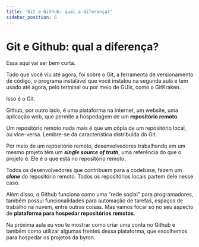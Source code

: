 ```yaml
---
title: 'Git e Github: qual a diferença?'
sidebar_position: 6
---
```


# Git e Github: qual a diferença?

Essa aqui vai ser bem curta.

Tudo que você viu até agora, foi sobre o Git, a ferramenta de versionamento de
código, o programa instalável que você instalou na segunda aula e tem usado até
agora, pelo terminal ou por meio de GUIs, como o GitKraken.

Isso é o Git.

Github, por outro lado, é uma plataforma na internet, um website, uma aplicação
web, que permite a hospedagem de um **repositório remoto**.

Um repositório remoto nada mais é que um cópia de um repositório local, ou
vice-versa. Lembre-se da característica distribuída do Git.

Por meio de um repositório remoto, desenvolvedores trabalhando em um mesmo
projeto têm um _**single source of truth**_, uma referência do que o projeto é.
Ele é o que está no repositório remoto.

Todos os desenvolvedores que contribuem para a codebase, fazem um _**clone**_ do
repositório remoto. Todos os repositórios locais partem dele nesse caso.

Além disso, o Github funciona como uma "rede social" para programadores, também
possui funcionalidades para automação de tarefas, espaços de trabalho na nuvem,
entre outras coisas. Mas vamos focar só no seu aspecto de **plataforma para
hospedar repositórios remotos**.

Na próxima aula eu vou te mostrar como criar uma conta no Github e também como
utilizar algumas frentes dessa plataforma, que escolhemos para hospedar os
projetos da byron.
